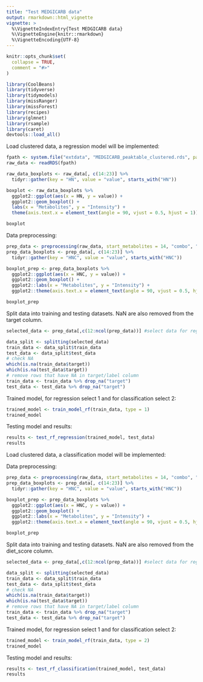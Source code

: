 ```yaml
---
title: "Test MEDGICARB data"
output: rmarkdown::html_vignette
vignette: >
  %\VignetteIndexEntry{Test MEDGICARB data}
  %\VignetteEngine{knitr::rmarkdown}
  %\VignetteEncoding{UTF-8}
---
```


```r
knitr::opts_chunk$set(
  collapse = TRUE,
  comment = "#>"
)
```

```r
library(CoolBeans)
library(tidyverse)
library(tidymodels)
library(missRanger)
library(missForest)
library(recipes)
library(glmnet)
library(rsample)
library(caret)
devtools::load_all()
```

Load clustered data, a regression model will be implemented:

```r
fpath <- system.file("extdata", "MEDGICARB_peaktable_clustered.rds", package = "CoolBeans")
raw_data <- readRDS(fpath)

raw_data_boxplots <- raw_data[, c(14:23)] %>%
  tidyr::gather(key = "HN", value = "value", starts_with("HN"))

boxplot <- raw_data_boxplots %>%
  ggplot2::ggplot(aes(x = HN, y = value)) +
  ggplot2::geom_boxplot() +
  labs(x = "Metabolites", y = "Intensity") +
  theme(axis.text.x = element_text(angle = 90, vjust = 0.5, hjust = 1))

boxplot
```

Data preprocessing:

```r
prep_data <- preprocessing(raw_data, start_metabolites = 14, "combo", "BMI")
prep_data_boxplots <- prep_data[, c(14:23)] %>%
  tidyr::gather(key = "HNC", value = "value", starts_with("HNC"))

boxplot_prep <- prep_data_boxplots %>%
  ggplot2::ggplot(aes(x = HNC, y = value)) +
  ggplot2::geom_boxplot() +
  ggplot2::labs(x = "Metabolites", y = "Intensity") +
  ggplot2::theme(axis.text.x = element_text(angle = 90, vjust = 0.5, hjust = 1))

boxplot_prep
```

Split data into training and testing datasets. NaN are also removed from
the target column.

```r

selected_data <- prep_data[,c(12:ncol(prep_data))] #select data for regression

data_split <- splitting(selected_data)
train_data <- data_split$train_data
test_data <- data_split$test_data
# check NA
which(is.na(train_data$target))
which(is.na(test_data$target))
# remove rows that have NA in target/label column
train_data <- train_data %>% drop_na("target")
test_data <- test_data %>% drop_na("target")
```

Trained model, for regression select 1 and for classification select 2:

```r
trained_model <- train_model_rf(train_data, type = 1)
trained_model
```

Testing model and results:

```r
results <- test_rf_regression(trained_model, test_data)
results
```

Load clustered data, a classification model will be implemented:

Data preprocessing:

```r
prep_data <- preprocessing(raw_data, start_metabolites = 14, "combo", "group")
prep_data_boxplots <- prep_data[, c(14:23)] %>%
  tidyr::gather(key = "HNC", value = "value", starts_with("HNC"))

boxplot_prep <- prep_data_boxplots %>%
  ggplot2::ggplot(aes(x = HNC, y = value)) +
  ggplot2::geom_boxplot() +
  ggplot2::labs(x = "Metabolites", y = "Intensity") +
  ggplot2::theme(axis.text.x = element_text(angle = 90, vjust = 0.5, hjust = 1))

boxplot_prep
```

Split data into training and testing datasets. NaN are also removed from
the diet_score column.

```r
selected_data <- prep_data[,c(12:ncol(prep_data))] #select data for regression

data_split <- splitting(selected_data)
train_data <- data_split$train_data
test_data <- data_split$test_data
# check NA
which(is.na(train_data$target))
which(is.na(test_data$target))
# remove rows that have NA in target/label column
train_data <- train_data %>% drop_na("target")
test_data <- test_data %>% drop_na("target")
```

Trained model, for regression select 1 and for classification select 2:

```r
trained_model <- train_model_rf(train_data, type = 2)
trained_model
```

Testing model and results:

```r
results <- test_rf_classification(trained_model, test_data)
results
```
